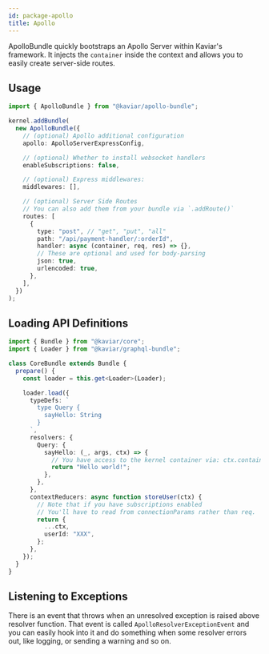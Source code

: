 ```yaml
---
id: package-apollo
title: Apollo
---
```



<PackageHeader version="1.1.1" packageName="apollo-bundle" containsTypeDefs />

ApolloBundle quickly bootstraps an Apollo Server within Kaviar's framework. It injects the `container` inside the context and allows you to easily create server-side routes.

## Usage

```typescript
import { ApolloBundle } from "@kaviar/apollo-bundle";

kernel.addBundle(
  new ApolloBundle({
    // (optional) Apollo additional configuration
    apollo: ApolloServerExpressConfig,

    // (optional) Whether to install websocket handlers
    enableSubscriptions: false,

    // (optional) Express middlewares:
    middlewares: [],

    // (optional) Server Side Routes
    // You can also add them from your bundle via `.addRoute()`
    routes: [
      {
        type: "post", // "get", "put", "all"
        path: "/api/payment-handler/:orderId",
        handler: async (container, req, res) => {},
        // These are optional and used for body-parsing
        json: true,
        urlencoded: true,
      },
    ],
  })
);
```

## Loading API Definitions

```typescript
import { Bundle } from "@kaviar/core";
import { Loader } from "@kaviar/graphql-bundle";

class CoreBundle extends Bundle {
  prepare() {
    const loader = this.get<Loader>(Loader);

    loader.load({
      typeDefs: `
        type Query {
          sayHello: String
        }
      `,
      resolvers: {
        Query: {
          sayHello: (_, args, ctx) => {
            // You have access to the kernel container via: ctx.container
            return "Hello world!";
          },
        },
      },
      contextReducers: async function storeUser(ctx) {
        // Note that if you have subscriptions enabled
        // You'll have to read from connectionParams rather than req.
        return {
          ...ctx,
          userId: "XXX",
        };
      },
    });
  }
}
```

## Listening to Exceptions

There is an event that throws when an unresolved exception is raised above resolver function. That event is called `ApolloResolverExceptionEvent` and you can easily hook into it and do something when some resolver errors out, like logging, or sending a warning and so on.
